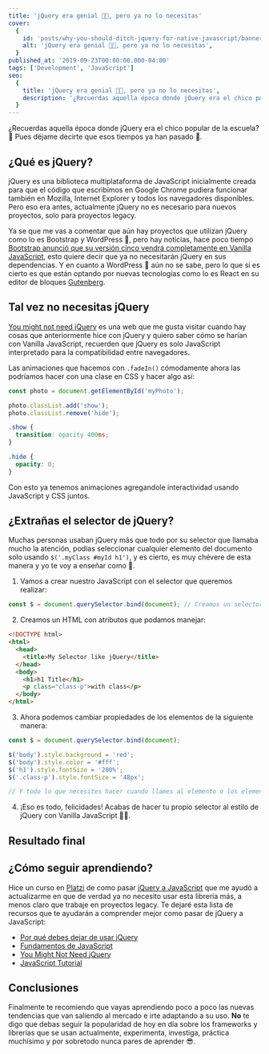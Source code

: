 ```yaml
---
title: 'jQuery era genial 💅🏻, pero ya no lo necesitas'
cover:
  {
    id: 'posts/why-you-should-ditch-jquery-for-native-javascript/banner',
    alt: 'jQuery era genial 💅🏻, pero ya no lo necesitas',
  }
published_at: '2019-09-23T00:00:00.000-04:00'
tags: ['Development', 'JavaScript']
seo:
  {
    title: 'jQuery era genial 💅🏻, pero ya no lo necesitas',
    description: '¿Recuerdas aquella época donde jQuery era el chico popular de la escuela? 🤩  Pues déjame decirte que esos tiempos ya han pasado 👴.',
  }
---
```



¿Recuerdas aquella época donde jQuery era el chico popular de la escuela? 🤩 Pues déjame decirte que esos tiempos ya han pasado 👴.

## ¿Qué es jQuery?

jQuery es una biblioteca multiplataforma de JavaScript inicialmente creada para que el código que escribimos en Google Chrome pudiera funcionar también en Mozilla, Internet Explorer y todos los navegadores disponibles. Pero eso era antes, actualmente jQuery no es necesario para nuevos proyectos, solo para proyectos legacy.

Ya se que me vas a comentar que aún hay proyectos que utilizan jQuery como lo es Bootstrap y WordPress 🤨, pero hay noticias, hace poco tiempo [Bootstrap anunció que su versión cinco vendrá completamente en Vanilla JavaScript](https://github.com/twbs/bootstrap/pull/23586), esto quiere decir que ya no necesitarán jQuery en sus dependencias. Y en cuanto a WordPress 🤔 aún no se sabe, pero lo que si es cierto es que están optando por nuevas tecnologías como lo es React en su editor de bloques [Gutenberg](https://github.com/WordPress/gutenberg).

## Tal vez no necesitas jQuery

[You might not need jQuery](http://youmightnotneedjquery.com/) es una web que me gusta visitar cuando hay cosas que anteriormente hice con jQuery y quiero saber cómo se harían con Vanilla JavaScript, recuerden que jQuery es solo JavaScript interpretado para la compatibilidad entre navegadores.

Las animaciones que hacemos con `.fadeIn()` cómodamente ahora las podríamos hacer con una clase en CSS y hacer algo así:

```js
const photo = document.getElementById('myPhoto');

photo.classList.add('show');
photo.classList.remove('hide');
```

```css
.show {
  transition: opacity 400ms;
}

.hide {
  opacity: 0;
}
```

Con esto ya tenemos animaciones agregandole interactividad usando JavaScript y CSS juntos.

## ¿Extrañas el selector de jQuery?

Muchas personas usaban jQuery más que todo por su selector que llamaba mucho la atención, podías seleccionar cualquier elemento del documento solo usando `$('.myClass #myId h1')`, y es cierto, es muy chévere de esta manera y yo te voy a enseñar como 🥳.

1. Vamos a crear nuestro JavaScript con el selector que queremos realizar:

```js
const $ = document.querySelector.bind(document); // Creamos un selector que haga referencia a todo el documento actual
```

2. Creamos un HTML con atributos que podamos manejar:

```html
<!DOCTYPE html>
<html>
  <head>
    <title>My Selector like jQuery</title>
  </head>
  <body>
    <h1>h1 Title</h1>
    <p class="class-p">with class</p>
  </body>
</html>
```

3. Ahora podemos cambiar propiedades de los elementos de la siguiente manera:

```js
const $ = document.querySelector.bind(document);

$('body').style.background = 'red';
$('body').style.color = '#fff';
$('h1').style.fontSize = '200%';
$('.class-p').style.fontSize = '48px';

// Y todo lo que necesites hacer cuando llames al elemento o los elementos
```

4. ¡Eso es todo, felicidades! Acabas de hacer tu propio selector al estilo de jQuery con Vanilla JavaScript 🎉🥳.

## Resultado final

<CodePen codePenId="LYPXyeo" />

## ¿Cómo seguir aprendiendo?

Hice un curso en [Platzi](https://platzi.com) de como pasar [jQuery a JavaScript](https://platzi.com/clases/jquery-js/) que me ayudó a actualizarme en que de verdad ya no necesito usar esta librería más, a menos claro que trabaje en proyectos legacy. Te dejaré esta lista de recursos que te ayudarán a comprender mejor como pasar de jQuery a JavaScript:

- [Por qué debes dejar de usar jQuery](https://platzi.com/blog/debes-dejar-de-usar-jquery/)
- [Fundamentos de JavaScript](https://platzi.com/clases/fundamentos-javascript/)
- [You Might Not Need jQuery](http://youmightnotneedjquery.com/)
- [JavaScript Tutorial](https://www.w3schools.com/js/default.asp)

## Conclusiones

Finalmente te recomiendo que vayas aprendiendo poco a poco las nuevas tendencias que van saliendo al mercado e irte adaptando a su uso. **No** te digo que debas seguir la popularidad de hoy en día sobre los frameworks y librerías que se usan actualmente, experimenta, investiga, práctica muchísimo y por sobretodo nunca pares de aprender 😎.
